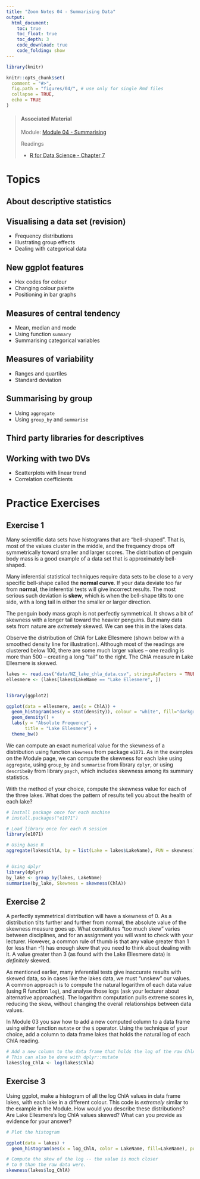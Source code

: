```yaml
---
title: "Zoom Notes 04 - Summarising Data"
output:
  html_document:
    toc: true
    toc_float: true
    toc_depth: 3
    code_download: true
    code_folding: show
---
```


```r
library(knitr)

knitr::opts_chunk$set(
  comment = "#>",
  fig.path = "figures/04/", # use only for single Rmd files
  collapse = TRUE,
  echo = TRUE
)


```


> #### Associated Material
>
> Module: [Module 04 - Summarising](04-summarise.html)
>
> Readings
>
> - [R for Data Science - Chapter 7](https://r4ds.had.co.nz/exploratory-data-analysis.html)


# Topics

## About descriptive statistics

## Visualising a data set (revision)

- Frequency distributions
- Illustrating group effects
- Dealing with categorical data

## New ggplot features

- Hex codes for colour
- Changing colour palette
- Positioning in bar graphs

## Measures of central tendency

- Mean, median and mode
- Using function `summary`
- Summarising categorical variables

## Measures of variability

- Ranges and quartiles
- Standard deviation

## Summarising by group

- Using `aggregate`
- Using `group_by` and `summarise`

## Third party libraries for descriptives

## Working with two DVs

- Scatterplots with linear trend
- Correlation coefficients

# Practice Exercises

## Exercise 1

Many scientific data sets have histograms that are "bell-shaped". That is, most of the values cluster in the middle, and the frequency drops off symmetrically toward smaller and larger scores. The distribution of penguin body mass is a good example of a data set that is approximately bell-shaped.

Many inferential statistical techniques require data sets to be close to a very specific bell-shape called the **normal curve**. If your data deviate too far from **normal**, the inferential tests will give incorrect results. The most serious such deviation is **skew**, which is when the bell-shape tilts to one side, with a long tail in either the smaller or larger direction. 

The penguin body mass graph is not perfectly symmetrical. It shows a bit of skewness with a longer tail toward the heavier penguins. But many data sets from nature are *extremely* skewed. We can see this in the lakes data. 

Observe the distribution of ChlA for Lake Ellesmere (shown below with a smoothed density line for illustration). Although most of the readings are clustered below 100, there are some much larger values -- one reading is more than 500 -- creating a long "tail" to the right. The ChlA measure in Lake Ellesmere is skewed. 

```r
lakes <- read.csv("data/NZ_lake_chla_data.csv", stringsAsFactors = TRUE)
ellesmere <- (lakes[lakes$LakeName == "Lake Ellesmere", ])


library(ggplot2)

ggplot(data = ellesmere, aes(x = ChlA)) +
  geom_histogram(aes(y = stat(density)), colour = "white", fill="darkgrey", bins = 30) +
  geom_density() +
  labs(y = "Absolute Frequency",
       title = "Lake Ellesmere") +
  theme_bw()

```

We can compute an exact numerical value for the skewness of a distribution using function `skewness` from package `e1071`. As in the examples on the Module page, we can compute the skewness for each lake using `aggregate`, using `group_by` and `summarise` from library `dplyr`, or using `describeBy` from library `psych`, which includes skewness among its summary statistics.

With the method of your choice, compute the skewness value for each of the three lakes. What does the pattern of results tell you about the health of each lake?

```r

# Install package once for each machine
# install.packages("e1071")

# Load library once for each R session
library(e1071)

# Using base R
aggregate(lakes$ChlA, by = list(Lake = lakes$LakeName), FUN = skewness)


# Using dplyr
library(dplyr)
by_lake <- group_by(lakes, LakeName)
summarise(by_lake, Skewness = skewness(ChlA))
```

## Exercise 2

A perfectly symmetrical distribution will have a skewness of 0. As a distribution tilts further and further from normal, the absolute value of the skewness measure goes up. What consititutes "too much skew" varies between disciplines, and for an assignment you will want to check with your lecturer. However, a common rule of thumb is that any value greater than 1 (or less than -1) has enough skew that you need to think about dealing with it. A value greater than 3 (as found with the Lake Ellesmere data) is *definitely* skewed.

As mentioned earlier, many inferential tests give inaccurate results with skewed data, so in cases like the lakes data, we must "unskew" our values. A common approach is to compute the natural logarithm of each data value (using R function `log`), and analyse those logs (ask your lecturer about alternative approaches). The logarithm computation pulls extreme scores in, reducing the skew, without changing the overall relationships between data values. 

In Module 03 you saw how to add a new computed column to a data frame using either function `mutate` or the `$` operator. Using the technique of your choice, add a column to data frame lakes that holds the natural log of each ChlA reading.


```r

# Add a new column to the data frame that holds the log of the raw ChlA
# This can also be done with dplyr::mutate
lakes$log_ChlA <- log(lakes$ChlA)

```

## Exercise 3

Using ggplot, make a histogram of all the log ChlA values in data frame lakes, with each lake in a different colour. This code is *extremely* similar to the example in the Module. How would you describe these distributions? Are Lake Ellesmere's log ChlA values skewed? What can you provide as evidence for your answer?

```r

# Plot the histogram

ggplot(data = lakes) +
  geom_histogram(aes(x = log_ChlA, color = LakeName, fill=LakeName), position="dodge")

# Compute the skew of the log -- the value is much closer
# to 0 than the raw data were.
skewness(lakes$log_ChlA)
```
